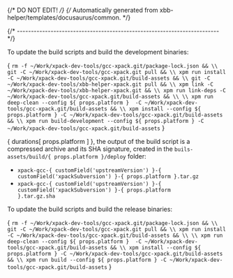 {/* DO NOT EDIT! */}
{/* Automatically generated from xbb-helper/templates/docusaurus/common. */}




{/* ------------------------------------------------------------------------ */}

To update the build scripts and build the development binaries:

<CodeBlock language="sh"> {
`rm -f ~/Work/xpack-dev-tools/gcc-xpack.git/package-lock.json && \\
git -C ~/Work/xpack-dev-tools/gcc-xpack.git pull && \\
xpm run install -C ~/Work/xpack-dev-tools/gcc-xpack.git/build-assets && \\
git -C ~/Work/xpack-dev-tools/xbb-helper-xpack.git pull && \\
xpm link -C ~/Work/xpack-dev-tools/xbb-helper-xpack.git && \\
xpm run link-deps -C ~/Work/xpack-dev-tools/gcc-xpack.git/build-assets && \\
\\
xpm run deep-clean --config ${ props.platform }  -C ~/Work/xpack-dev-tools/gcc-xpack.git/build-assets && \\
xpm install --config ${ props.platform } -C ~/Work/xpack-dev-tools/gcc-xpack.git/build-assets && \\
xpm run build-development --config ${ props.platform } -C ~/Work/xpack-dev-tools/gcc-xpack.git/build-assets`
} </CodeBlock>

{ durations[ props.platform ] }, the output of the build script is a compressed
archive and its SHA signature, created in
the <code>buils-assets/build/{ props.platform }/deploy</code> folder:

* <code>xpack-gcc-{ customField('upstreamVersion') }-{ customField('xpackSubversion') }-{ props.platform }.tar.gz</code>
* <code>xpack-gcc-{ customField('upstreamVersion') }-{ customField('xpackSubversion') }-{ props.platform }.tar.gz.sha</code>

To update the build scripts and build the release binaries:

<CodeBlock language="sh"> {
`rm -f ~/Work/xpack-dev-tools/gcc-xpack.git/package-lock.json && \\
git -C ~/Work/xpack-dev-tools/gcc-xpack.git pull && \\
xpm run install -C ~/Work/xpack-dev-tools/gcc-xpack.git/build-assets && \\
\\
xpm run deep-clean --config ${ props.platform }  -C ~/Work/xpack-dev-tools/gcc-xpack.git/build-assets && \\
xpm install --config ${ props.platform } -C ~/Work/xpack-dev-tools/gcc-xpack.git/build-assets && \\
xpm run build --config ${ props.platform } -C ~/Work/xpack-dev-tools/gcc-xpack.git/build-assets`
} </CodeBlock>
